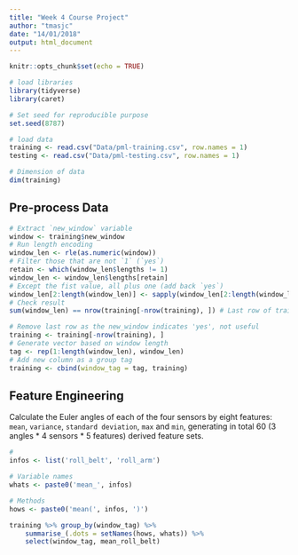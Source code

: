 ```yaml
---
title: "Week 4 Course Project"
author: "tmasjc"
date: "14/01/2018"
output: html_document
---
```


```r
knitr::opts_chunk$set(echo = TRUE)
```

```r
# load libraries
library(tidyverse)
library(caret)

# Set seed for reproducible purpose
set.seed(8787)

# load data
training <- read.csv("Data/pml-training.csv", row.names = 1)
testing <- read.csv("Data/pml-testing.csv", row.names = 1)

# Dimension of data
dim(training)
```

## Pre-process Data

```r
# Extract `new_window` variable
window <- training$new_window
# Run length encoding 
window_len <- rle(as.numeric(window))
# Filter those that are not `1` (`yes`)
retain <- which(window_len$lengths != 1)
window_len <- window_len$lengths[retain]
# Except the fist value, all plus one (add back `yes`)
window_len[2:length(window_len)] <- sapply(window_len[2:length(window_len)], `+`, y = 1)
# Check result
sum(window_len) == nrow(training[-nrow(training), ]) # Last row of training is 'yes'
```


```r
# Remove last row as the new_window indicates 'yes', not useful
training <- training[-nrow(training), ]
# Generate vector based on window length
tag <- rep(1:length(window_len), window_len)
# Add new column as a group tag
training <- cbind(window_tag = tag, training)
```

## Feature Engineering

Calculate the Euler angles of each of the four sensors by eight features: ``mean``, ``variance``, ``standard deviation``, ``max`` and ``min``, generating in total 60 (3 angles \* 4 sensors \* 5 features) derived feature sets.


```r
# 
infos <- list('roll_belt', 'roll_arm')

# Variable names
whats <- paste0('mean_', infos)

# Methods
hows <- paste0('mean(', infos, ')')

training %>% group_by(window_tag) %>% 
    summarise_(.dots = setNames(hows, whats)) %>% 
    select(window_tag, mean_roll_belt)
```




